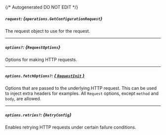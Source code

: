 {/* Autogenerated DO NOT EDIT  */}

##### `request`: *{`operations.GetConfigurationRequest`}*
The request object to use for the request.

<Collapsible openLabel={Labels.showProperties} closeLabel={Labels.hideProperties}>
  <GetConfigurationRequest />
</Collapsible>

---
##### `options?`: *{`RequestOptions`}*
Options for making HTTP requests.

---
##### `options.fetchOptions?`: [*{ `RequestInit` }*](https://developer.mozilla.org/en-US/docs/Web/API/Request/Request#options)
Options that are passed to the underlying HTTP request. This can be used to inject extra headers for examples. All `Request` options, except `method` and `body`, are allowed.

---
##### `options.retries?`: *{`RetryConfig`}*
Enables retrying HTTP requests under certain failure conditions.

<Collapsible openLabel={Labels.showProperties} closeLabel={Labels.hideProperties}>
  <Retryconfig />
</Collapsible>


